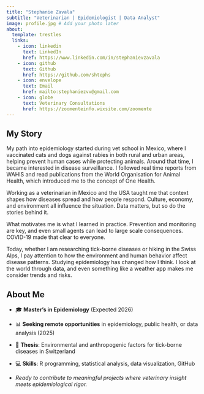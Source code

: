 ```yaml
---
title: "Stephanie Zavala"
subtitle: "Veterinarian | Epidemiologist | Data Analyst"
image: profile.jpg # Add your photo later
about:
  template: trestles
  links:
    - icon: linkedin
      text: LinkedIn
      href: https://www.linkedin.com/in/stephanievzavala
    - icon: github
      text: Github
      href: https://github.com/shtephs
    - icon: envelope
      text: Email
      href: mailto:stephaniezvv@gmail.com
    - icon: globe
      text: Veterinary Consultations
      href: https://zoomenteinfo.wixsite.com/zoomente
---
```


## My Story

My path into epidemiology started during vet school in Mexico, where I vaccinated cats and dogs against rabies in both rural and urban areas, helping prevent human cases while protecting animals. Around that time, I became interested in disease surveillance. I followed real time reports from WAHIS and read publications from the World Organisation for Animal Health, which introduced me to the concept of One Health.

Working as a veterinarian in Mexico and the USA taught me that context shapes how diseases spread and how people respond. Culture, economy, and environment all influence the situation. Data matters, but so do the stories behind it.

What motivates me is what I learned in practice. Prevention and monitoring are key, and even small agents can lead to large scale consequences. COVID-19 made that clear to everyone.

Today, whether I am researching tick-borne diseases or hiking in the Swiss Alps, I pay attention to how the environment and human behavior affect disease patterns. Studying epidemiology has changed how I think. I look at the world through data, and even something like a weather app makes me consider trends and risks.

## About Me

-   🎓 **Master's in Epidemiology** (Expected 2026)

-   📊 **Seeking remote opportunities** in epidemiology, public health, or data analysis (2025)

-   🧬 **Thesis**: Environmental and anthropogenic factors for tick-borne diseases in Switzerland

-   💻 **Skills**: R programming, statistical analysis, data visualization, GitHub

-   *Ready to contribute to meaningful projects where veterinary insight meets epidemiological rigor.*
